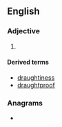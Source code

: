 ==English==

===Adjective===
{{en-adj|er}}

# {{standard spelling of|en|drafty|from=British}}

====Derived terms====
* [[draughtiness]]
* [[draughtproof]]

===Anagrams===
* {{anagrams|en|a=adghrtuy|Daughtry}}
